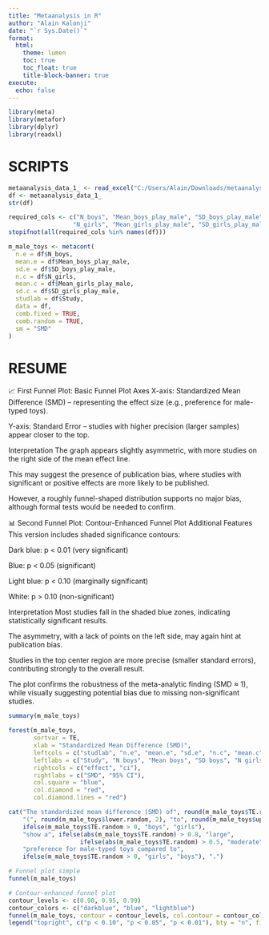 ```yaml
---
title: "Metaanalysis in R"
author: "Alain Kalonji"
date: "`r Sys.Date()`"
format:  
  html:
    theme: lumen
    toc: true
    toc_float: true
    title-block-banner: true
execute:
  echo: false  
---
```


```r
library(meta)
library(metafor)
library(dplyr)
library(readxl)
```
# SCRIPTS
```r
metaanalysis_data_1_ <- read_excel("C:/Users/Alain/Downloads/metaanalysis_data (1).xlsx")
df <- metaanalysis_data_1_  
str(df)
```

```r
required_cols <- c("N_boys", "Mean_boys_play_male", "SD_boys_play_male",
                  "N_girls", "Mean_girls_play_male", "SD_girls_play_male", "Study")
stopifnot(all(required_cols %in% names(df)))
```

```r
m_male_toys <- metacont(
  n.e = df$N_boys,
  mean.e = df$Mean_boys_play_male,
  sd.e = df$SD_boys_play_male,
  n.c = df$N_girls,
  mean.c = df$Mean_girls_play_male,
  sd.c = df$SD_girls_play_male,
  studlab = df$Study,
  data = df,
  comb.fixed = TRUE,
  comb.random = TRUE,
  sm = "SMD"
)
```
# RESUME

📈 First Funnel Plot: Basic Funnel Plot
Axes
X-axis: Standardized Mean Difference (SMD) – representing the effect size (e.g., preference for male-typed toys).

Y-axis: Standard Error – studies with higher precision (larger samples) appear closer to the top.

Interpretation
The graph appears slightly asymmetric, with more studies on the right side of the mean effect line.

This may suggest the presence of publication bias, where studies with significant or positive effects are more likely to be published.

However, a roughly funnel-shaped distribution supports no major bias, although formal tests would be needed to confirm.

📊 Second Funnel Plot: Contour-Enhanced Funnel Plot
Additional Features
This version includes shaded significance contours:

Dark blue: p < 0.01 (very significant)

Blue: p < 0.05 (significant)

Light blue: p < 0.10 (marginally significant)

White: p > 0.10 (non-significant)

Interpretation
Most studies fall in the shaded blue zones, indicating statistically significant results.

The asymmetry, with a lack of points on the left side, may again hint at publication bias.

Studies in the top center region are more precise (smaller standard errors), contributing strongly to the overall result.

The plot confirms the robustness of the meta-analytic finding (SMD ≈ 1), while visually suggesting potential bias due to missing non-significant studies.


```r
summary(m_male_toys)
```

```r
forest(m_male_toys,
       sortvar = TE,
       xlab = "Standardized Mean Difference (SMD)",
       leftcols = c("studlab", "n.e", "mean.e", "sd.e", "n.c", "mean.c", "sd.c"),
       leftlabs = c("Study", "N boys", "Mean boys", "SD boys", "N girls", "Mean girls", "SD girls"),
       rightcols = c("effect", "ci"),
       rightlabs = c("SMD", "95% CI"),
       col.square = "blue",
       col.diamond = "red",
       col.diamond.lines = "red")
```

```r
cat("The standardized mean difference (SMD) of", round(m_male_toys$TE.random, 2), 
    "(", round(m_male_toys$lower.random, 2), "to", round(m_male_toys$upper.random, 2), ") suggests that",
    ifelse(m_male_toys$TE.random > 0, "boys", "girls"),
    "show a", ifelse(abs(m_male_toys$TE.random) > 0.8, "large", 
                    ifelse(abs(m_male_toys$TE.random) > 0.5, "moderate", "small")),
    "preference for male-typed toys compared to", 
    ifelse(m_male_toys$TE.random > 0, "girls", "boys"), ".")
```

```r
# Funnel plot simple
funnel(m_male_toys)
```

```r
# Contour-enhanced funnel plot
contour_levels <- c(0.90, 0.95, 0.99)
contour_colors <- c("darkblue", "blue", "lightblue")
funnel(m_male_toys, contour = contour_levels, col.contour = contour_colors)
legend("topright", c("p < 0.10", "p < 0.05", "p < 0.01"), bty = "n", fill = contour_colors)
```
